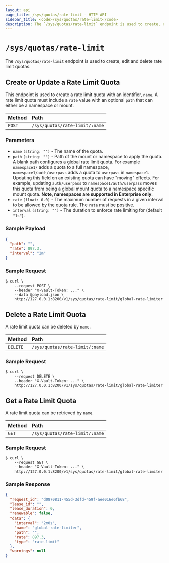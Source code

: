 ```yaml
---
layout: api
page_title: /sys/quotas/rate-limit - HTTP API
sidebar_title: <code>/sys/quotas/rate-limit</code>
description: The `/sys/quotas/rate-limit` endpoint is used to create, edit and delete rate limit quotas.
---
```


# `/sys/quotas/rate-limit`

The `/sys/quotas/rate-limit` endpoint is used to create, edit and delete rate limit quotas.

## Create or Update a Rate Limit Quota

This endpoint is used to create a rate limit quota with an identifier, `name`.
A rate limit quota must include a `rate` value with an optional `path` that can
either be a namespace or mount.

| Method | Path                           |
| :----- | :----------------------------- |
| `POST` | `/sys/quotas/rate-limit/:name` |

### Parameters

- `name` `(string: "")` - The name of the quota.
- `path` `(string: "")` - Path of the mount or namespace to apply the quota.
  A blank path configures a global rate limit quota. For example `namespace1/`
  adds a quota to a full namespace, `namespace1/auth/userpass` adds a quota to
  `userpass` in `namespace1`. Updating this field on an existing quota can have
  "moving" effects. For example, updating `auth/userpass` to
  `namespace1/auth/userpass` moves this quota from being a global mount quota to a
  namespace specific mount quota. **Note, namespaces are supported in Enterprise only**.
- `rate` `(float: 0.0)` - The maximum number of requests in a given interval to
  be allowed by the quota rule. The `rate` must be positive.
- `interval` `(string: "")` - The duration to enforce rate limiting for (default `"1s"`).

### Sample Payload

```json
{
  "path": "",
  "rate": 897.3,
  "interval": "2m"
}
```

### Sample Request

```shell-session
$ curl \
    --request POST \
    --header "X-Vault-Token: ..." \
    --data @payload.json \
    http://127.0.0.1:8200/v1/sys/quotas/rate-limit/global-rate-limiter
```

## Delete a Rate Limit Quota

A rate limit quota can be deleted by `name`.

| Method   | Path                           |
| :------- | :----------------------------- |
| `DELETE` | `/sys/quotas/rate-limit/:name` |

### Sample Request

```shell-session
$ curl \
    --request DELETE \
    --header "X-Vault-Token: ..." \
    http://127.0.0.1:8200/v1/sys/quotas/rate-limit/global-rate-limiter
```

## Get a Rate Limit Quota

A rate limit quota can be retrieved by `name`.

| Method | Path                           |
| :----- | :----------------------------- |
| `GET`  | `/sys/quotas/rate-limit/:name` |

### Sample Request

```shell-session
$ curl \
    --request GET \
    --header "X-Vault-Token: ..." \
    http://127.0.0.1:8200/v1/sys/quotas/rate-limit/global-rate-limiter
```

### Sample Response

```json
{
  "request_id": "d0870811-455d-3dfd-459f-aee016e6fb68",
  "lease_id": "",
  "lease_duration": 0,
  "renewable": false,
  "data": {
    "interval": "2m0s",
    "name": "global-rate-limiter",
    "path": "",
    "rate": 897.3,
    "type": "rate-limit"
  },
  "warnings": null
}
```
